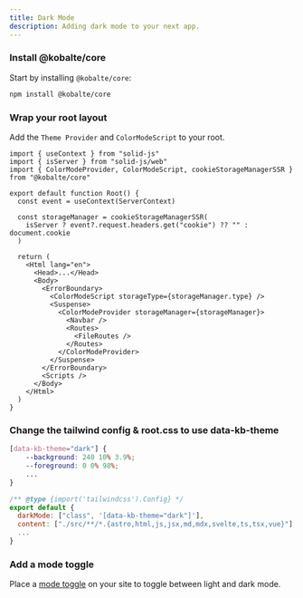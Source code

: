 ```yaml
---
title: Dark Mode
description: Adding dark mode to your next app.
---
```


<Steps>

### Install @kobalte/core

Start by installing `@kobalte/core`:

```bash
npm install @kobalte/core
```

### Wrap your root layout

Add the `Theme Provider` and `ColorModeScript` to your root.

```tsx
import { useContext } from "solid-js"
import { isServer } from "solid-js/web"
import { ColorModeProvider, ColorModeScript, cookieStorageManagerSSR } from "@kobalte/core"
```

```tsx {2,4-6,13,15,20}
export default function Root() {
  const event = useContext(ServerContext)

  const storageManager = cookieStorageManagerSSR(
    isServer ? event?.request.headers.get("cookie") ?? "" : document.cookie
  )

  return (
    <Html lang="en">
      <Head>...</Head>
      <Body>
        <ErrorBoundary>
          <ColorModeScript storageType={storageManager.type} />
          <Suspense>
            <ColorModeProvider storageManager={storageManager}>
              <Navbar />
              <Routes>
                <FileRoutes />
              </Routes>
            </ColorModeProvider>
          </Suspense>
        </ErrorBoundary>
        <Scripts />
      </Body>
    </Html>
  )
}
```

### Change the tailwind config & root.css to use data-kb-theme

```css {1}
[data-kb-theme="dark"] {
    --background: 240 10% 3.9%;
    --foreground: 0 0% 98%;
    ...
}
```

```js {3}
/** @type {import('tailwindcss').Config} */
export default {
  darkMode: ["class", '[data-kb-theme="dark"]'],
  content: ["./src/**/*.{astro,html,js,jsx,md,mdx,svelte,ts,tsx,vue}"],
  ...
}
```

### Add a mode toggle

Place a [mode toggle](/docs/components/mode-toggle) on your site to toggle between light and dark mode.

</Steps>
